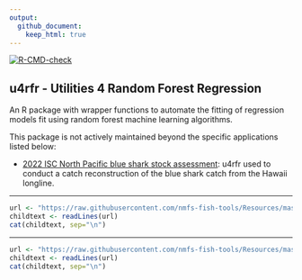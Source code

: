 ```yaml
---
output:
  github_document:
    keep_html: true
---
```


<!-- README.md is generated from README.Rmd. Please edit that file -->

<!-- badges: start -->
[![R-CMD-check](https://github.com/N-DucharmeBarth-NOAA/u4rfr/workflows/R-CMD-check/badge.svg)](https://github.com/N-DucharmeBarth-NOAA/u4rfr/actions/workflows/R-CMD-check.yaml)
<!-- badges: end -->

## u4rfr - Utilities 4 Random Forest Regression

An R package with wrapper functions to automate the fitting of regression models fit using random forest machine learning algorithms.

This package is not actively maintained beyond the specific applications listed below:

- [2022 ISC North Pacific blue shark stock assessment](https://github.com/N-DucharmeBarth-NOAA/2022_BSH): u4rfr used to conduct a catch reconstruction of the blue shark catch from the Hawaii longline.



<!-- Do not edit below. This adds the Disclaimer and NMFS footer. -->

****

```r
url <- "https://raw.githubusercontent.com/nmfs-fish-tools/Resources/master/Disclaimer.md"
childtext <- readLines(url)
cat(childtext, sep="\n")
```

****

```r
url <- "https://raw.githubusercontent.com/nmfs-fish-tools/Resources/master/footer.md" 
childtext <- readLines(url)
cat(childtext, sep="\n")
```


